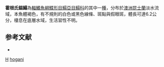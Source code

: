 {{Speciesbox
| taxon = Synclidopus hogani
| binomial_authority = [[Johnson|Johnson]] & [[Randall|Randall]], 2008
| status = NE
| status_system = IUCN3.1
}}

'''霍根氏錨鰨'''為[[輻鰭魚綱|輻鰭魚綱]][[鰈形目|鰈形目]][[鰨亞目|鰨亞目]][[鰨科|鰨科]]的其中一[[種|種]]，分布於[[澳洲|澳洲]][[昆士蘭|昆士蘭]]淡水流域，本魚體褐色，有不規則的白色或黑色線條、斑點與假眼斑，體長可達6.2公分，棲息在底層水域，生活習性不明。

==参考文献==
*{{FishBase_species|genus=Synclidopus|species=hogani |year=2014|month=4}}

{{魚類小作品}}
{{Taxonbar}}
[[Category:2008年描述的鱼类|H]]
[[Category:錨鰨屬|hogani]]